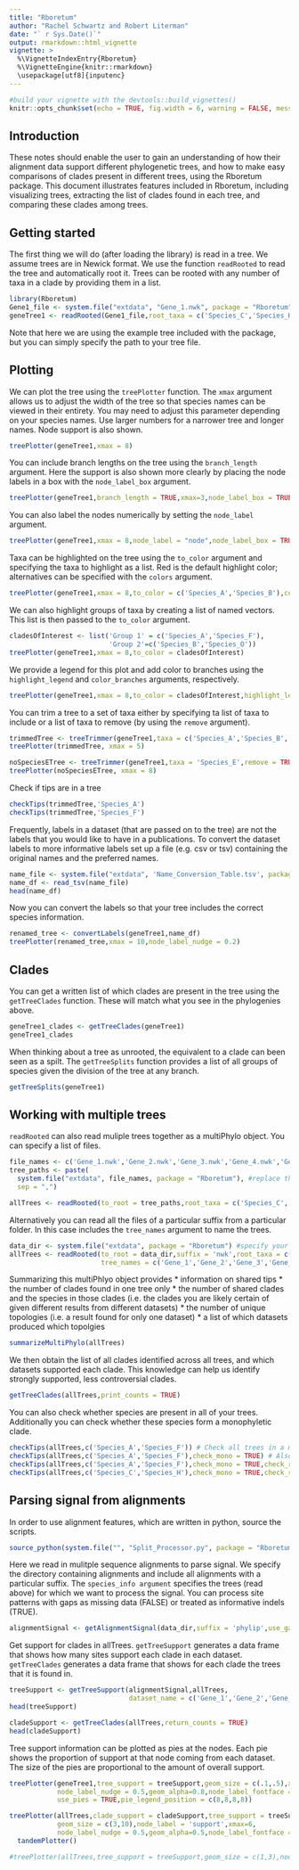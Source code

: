 ```yaml
---
title: "Rboretum"
author: "Rachel Schwartz and Robert Literman"
date: "` r Sys.Date()`"
output: rmarkdown::html_vignette
vignette: >
  %\VignetteIndexEntry{Rboretum}
  %\VignetteEngine{knitr::rmarkdown}
  \usepackage[utf8]{inputenc}
---
```


```r
#build your vignette with the devtools::build_vignettes()
knitr::opts_chunk$set(echo = TRUE, fig.width = 6, warning = FALSE, message=FALSE)
```

## Introduction

These notes should enable the user to gain an understanding
of how their alignment data support different phylogenetic trees,
and how to make easy comparisons of clades present in different trees,
using the Rboretum package. 
This document illustrates features included in Rboretum,
including visualizing trees,
extracting the list of clades found in each tree, and
comparing these clades among trees.

## Getting started

The first thing we will do (after loading the library) is read in a tree.
We assume trees are in Newick format.
We use the function `readRooted` to read the tree and automatically root it.
Trees can be rooted with any number of taxa in a clade by providing them in a list.

```r
library(Rboretum)
Gene1_file <- system.file("extdata", "Gene_1.nwk", package = "Rboretum")
geneTree1 <- readRooted(Gene1_file,root_taxa = c('Species_C','Species_H'))
```

Note that here we are using the example tree included with the package,
but you can simply specify the path to your tree file.

## Plotting

We can plot the tree using the `treePlotter` function.
The `xmax` argument allows us to adjust the width of the tree so that species names can be viewed in their entirety.
You may need to adjust this parameter depending on your species names.
Use larger numbers for a narrower tree and longer names.
Node support is also shown.

```r
treePlotter(geneTree1,xmax = 8)
```

You can include branch lengths on the tree using the `branch_length` argument.
Here the support is also shown more clearly by placing the node labels in a box with the `node_label_box` argument.

```r
treePlotter(geneTree1,branch_length = TRUE,xmax=3,node_label_box = TRUE)
```

You can also label the nodes numerically by setting the `node_label` argument.

```r
treePlotter(geneTree1,xmax = 8,node_label = "node",node_label_box = TRUE) 
```

Taxa can be highlighted on the tree using the `to_color` argument
and specifying the taxa to highlight as a list. 
Red is the default highlight color;
alternatives can be specified with the `colors` argument.

```r
treePlotter(geneTree1,xmax = 8,to_color = c('Species_A','Species_B'),colors = "blue")
```

We can also highlight groups of taxa by creating a list of named vectors.
This list is then passed to the `to_color` argument.

```r
cladesOfInterest <- list('Group 1' = c('Species_A','Species_F'),
                         'Group 2'=c('Species_B','Species_O'))
treePlotter(geneTree1,xmax = 8,to_color = cladesOfInterest)
```

We provide a legend for this plot and add color to branches using the
`highlight_legend` and `color_branches` arguments, respectively.

```r
treePlotter(geneTree1,xmax = 8,to_color = cladesOfInterest,highlight_legend = TRUE,color_branches = TRUE)
```

You can trim a tree to a set of taxa
either by specifying ta list of taxa to include
or a list of taxa to remove (by using the `remove` argument).

```r
trimmedTree <- treeTrimmer(geneTree1,taxa = c('Species_A','Species_B','Species_C'))
treePlotter(trimmedTree, xmax = 5)

noSpeciesETree <- treeTrimmer(geneTree1,taxa = 'Species_E',remove = TRUE) # Remove taxa rather than retain
treePlotter(noSpeciesETree, xmax = 8)
```

Check if tips are in a tree

```r
checkTips(trimmedTree,'Species_A')
checkTips(trimmedTree,'Species_F')
```

Frequently, labels in a dataset (that are passed on to the tree)
are not the labels that you would like to have in a publications.
To convert the dataset labels to more informative labels set up a file (e.g. csv or tsv)
containing the original names and the preferred names. 

```r
name_file <- system.file("extdata", 'Name_Conversion_Table.tsv', package = "Rboretum") #specify the path to your file
name_df <- read_tsv(name_file)
head(name_df)
```

Now you can convert the labels so that your tree includes the correct species information.

```r
renamed_tree <- convertLabels(geneTree1,name_df)
treePlotter(renamed_tree,xmax = 10,node_label_nudge = 0.2)
```

## Clades

You can get a written list of which clades are present in the tree using the `getTreeClades` function.
These will match what you see in the phylogenies above.

```r
geneTree1_clades <- getTreeClades(geneTree1)
geneTree1_clades
```

When thinking about a tree as unrooted, the equivalent to a clade can been seen as a spilt.
The `getTreeSplits` function provides a list of all groups of species given the division of
the tree at any branch.

```r
getTreeSplits(geneTree1)
```

## Working with multiple trees

`readRooted` can also read muliple trees together as a multiPhylo object.
You can specify a list of files.

```r
file_names <- c('Gene_1.nwk','Gene_2.nwk','Gene_3.nwk','Gene_4.nwk','Gene_5.nwk')
tree_paths <- paste(
  system.file("extdata", file_names, package = "Rboretum"), #replace the system file function with the path to your data
  sep = ",")

allTrees <- readRooted(to_root = tree_paths,root_taxa = c('Species_C','Species_H'))
```

Alternatively you can read all the files of a particular suffix from a particular folder.
In this case includes the `tree_names` argument to name the trees.

```r
data_dir <- system.file("extdata", package = "Rboretum") #specify your folder path here
allTrees <- readRooted(to_root = data_dir,suffix = 'nwk',root_taxa = c('Species_C','Species_H'),
                       tree_names = c('Gene_1','Gene_2','Gene_3','Gene_4','Gene_5'))
```

Summarizing this multiPhlyo object provides
* information on shared tips
* the number of clades found in one tree only
* the number of shared clades and the species in those clades (i.e. the clades you are likely certain of given different results from different datasets)
* the number of unique topologies (i.e. a result found for only one dataset)
* a list of which datasets produced which topolgies

```r
summarizeMultiPhylo(allTrees)
```

We then obtain the list of all clades identified across all trees,
and which datasets supported each clade.
This knowledge can help us identify strongly supported, less controversial clades.

```r
getTreeClades(allTrees,print_counts = TRUE)
```

You can also check whether species are present in all of your trees.
Additionally you can check whether these species form a monophyletic clade.

```r
checkTips(allTrees,c('Species_A','Species_F')) # Check all trees in a multiPhylo
checkTips(allTrees,c('Species_A','Species_F'),check_mono = TRUE) # Also check if species are monophyletic
checkTips(allTrees,c('Species_A','Species_F'),check_mono = TRUE,check_root = TRUE) # Check if species are monophyletic and root
checkTips(allTrees,c('Species_C','Species_H'),check_mono = TRUE,check_root = TRUE) # Check if species are monophyletic and root
```

## Parsing signal from alignments

In order to use alignment features, which are written in python, source the scripts.

```r
source_python(system.file("", "Split_Processor.py", package = "Rboretum")) #run this as shown
```

Here we read in mulitple sequence alignments to parse signal.
We specify the directory containing alignments and include all alignments with a particular suffix.
The `species_info argument` specifies the trees (read above) for which we want to process the signal.
You can process site patterns with gaps as missing data (FALSE) or treated as informative indels (TRUE).

```r
alignmentSignal <- getAlignmentSignal(data_dir,suffix = 'phylip',use_gaps = FALSE,species_info = allTrees)
```

Get support for clades in allTrees.
`getTreeSupport` generates a data frame that shows how many sites support each clade
in each dataset.
`getTreeClades` generates a data frame that shows for each clade the trees 
that it is found in.

```r
treeSupport <- getTreeSupport(alignmentSignal,allTrees,
                              dataset_name = c('Gene_1','Gene_2','Gene_3','Gene_4','Gene_5'))
head(treeSupport)
```

```r
cladeSupport <- getTreeClades(allTrees,return_counts = TRUE)
head(cladeSupport)
```

Tree support information can be plotted as pies at the nodes.
Each pie shows the proportion of support at that node coming from each dataset.
The size of the pies are proportional to the amount of overall support.

```r

treePlotter(geneTree1,tree_support = treeSupport,geom_size = c(.1,.5),xmax=11,
            node_label_nudge = 0.5,geom_alpha=0.8,node_label_fontface = 'bold',
            use_pies = TRUE,pie_legend_position = c(8,8,8,8))
```



```r
treePlotter(allTrees,clade_support = cladeSupport,tree_support = treeSupport,
            geom_size = c(3,10),node_label = 'support',xmax=6,
            node_label_nudge = 0.5,geom_alpha=0.5,node_label_fontface = 'bold') %>% 
  tandemPlotter()
```


```r
#treePlotter(allTrees,tree_support = treeSupport,geom_size = c(1,3),node_label = 'clade',xmax=8,node_label_nudge = 0.5,geom_alpha=0.5,node_label_fontface = 'bold',use_pies = TRUE,pie_legend_position = c(-1,-1,-1,-1)) %>% tandemPlotter()
```